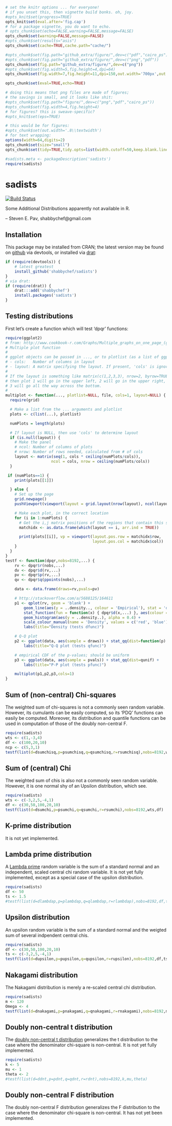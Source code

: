 ```r
# set the knitr options ... for everyone!
# if you unset this, then vignette build bonks. oh, joy.
#opts_knit$set(progress=TRUE)
opts_knit$set(eval.after='fig.cap')
# for a package vignette, you do want to echo.
# opts_chunk$set(echo=FALSE,warning=FALSE,message=FALSE)
opts_chunk$set(warning=FALSE,message=FALSE)
#opts_chunk$set(results="asis")
opts_chunk$set(cache=TRUE,cache.path="cache/")

#opts_chunk$set(fig.path="github_extra/figure/",dev=c("pdf","cairo_ps"))
#opts_chunk$set(fig.path="github_extra/figure/",dev=c("png","pdf"))
opts_chunk$set(fig.path="github_extra/figure/",dev=c("png"))
#opts_chunk$set(fig.width=5,fig.height=4,dpi=64)
opts_chunk$set(fig.width=7,fig.height=11,dpi=150,out.width='700px',out.height='1100px')

opts_chunk$set(eval=TRUE,echo=TRUE)

# doing this means that png files are made of figures;
# the savings is small, and it looks like shit:
#opts_chunk$set(fig.path="figure/",dev=c("png","pdf","cairo_ps"))
#opts_chunk$set(fig.width=4,fig.height=4)
# for figures? this is sweave-specific?
#opts_knit$set(eps=TRUE)

# this would be for figures:
#opts_chunk$set(out.width='.8\\textwidth')
# for text wrapping:
options(width=64,digits=2)
opts_chunk$set(size="small")
opts_chunk$set(tidy=TRUE,tidy.opts=list(width.cutoff=50,keep.blank.line=TRUE))

#sadists.meta <- packageDescription('sadists')
require(sadists)
```

# sadists

[![Build Status](https://travis-ci.org/shabbychef/sadists.png)](https://travis-ci.org/shabbychef/sadists)

Some Additional Distributions apparently not available in R.

-- Steven E. Pav, shabbychef@gmail.com

## Installation

This package may be installed from CRAN; the latest version may be
found on [github](https://www.github.com/shabbychef/sadists "sadists")
via devtools, or installed via [drat](https://github.com/eddelbuettel/drat "drat"):

```r
if (require(devtools)) {
	# latest greatest
	install_github('shabbychef/sadists')
}
# via drat:
if (require(drat)) {
	drat:::add('shabbychef')
	install.packages('sadists')
}
```

## Testing distributions

First let's create a function which will test 'dpqr' functions:

```r
require(ggplot2)
# from: http://www.cookbook-r.com/Graphs/Multiple_graphs_on_one_page_(ggplot2)/
# Multiple plot function
#
# ggplot objects can be passed in ..., or to plotlist (as a list of ggplot objects)
# - cols:   Number of columns in layout
# - layout: A matrix specifying the layout. If present, 'cols' is ignored.
#
# If the layout is something like matrix(c(1,2,3,3), nrow=2, byrow=TRUE),
# then plot 1 will go in the upper left, 2 will go in the upper right, and
# 3 will go all the way across the bottom.
#
multiplot <- function(..., plotlist=NULL, file, cols=1, layout=NULL) {
  require(grid)

  # Make a list from the ... arguments and plotlist
  plots <- c(list(...), plotlist)

  numPlots = length(plots)

  # If layout is NULL, then use 'cols' to determine layout
  if (is.null(layout)) {
    # Make the panel
    # ncol: Number of columns of plots
    # nrow: Number of rows needed, calculated from # of cols
    layout <- matrix(seq(1, cols * ceiling(numPlots/cols)),
                    ncol = cols, nrow = ceiling(numPlots/cols))
  }

 if (numPlots==1) {
    print(plots[[1]])

  } else {
    # Set up the page
    grid.newpage()
    pushViewport(viewport(layout = grid.layout(nrow(layout), ncol(layout))))

    # Make each plot, in the correct location
    for (i in 1:numPlots) {
      # Get the i,j matrix positions of the regions that contain this subplot
      matchidx <- as.data.frame(which(layout == i, arr.ind = TRUE))

      print(plots[[i]], vp = viewport(layout.pos.row = matchidx$row,
                                      layout.pos.col = matchidx$col))
    }
  }
}
testf <- function(dpqr,nobs=8192,...) {
	rv <- dpqr$r(nobs,...)
	dv <- dpqr$d(rv,...)
	pv <- dpqr$p(rv,...)
	qv <- dpqr$q(ppoints(nobs),...)

	data <- data.frame(draws=rv,pvals=pv)

	# http://stackoverflow.com/a/5688125/164611
	p1 <- qplot(rv, geom = 'blank') +   
		geom_line(aes(y = ..density.., colour = 'Empirical'), stat = 'density') +  
		stat_function(fun = function(x) { dpqr$d(x,...) }, aes(colour = 'Theoretical')) +                       
		geom_histogram(aes(y = ..density..), alpha = 0.4) +                        
		scale_colour_manual(name = 'Density', values = c('red', 'blue')) +
		labs(title="Density (tests dfunc)")

	# Q-Q plot
	p2 <- ggplot(data, aes(sample = draws)) + stat_qq(dist=function(p) { dpqr$q(p,...) }) +
		labs(title="Q-Q plot (tests qfunc)")

	# empirical CDF of the p-values; should be uniform
	p3 <- ggplot(data, aes(sample = pvals)) + stat_qq(dist=qunif) + 
		labs(title="P-P plot (tests pfunc)")

	multiplot(p1,p2,p3,cols=1)
}
```

## Sum of (non-central) Chi-squares

The weighted sum of chi-squares is not a commonly seen random variable. However, its cumulants can be
easily computed, so its 'PDQ' functions can easily be computed. Moreover, its distribution and quantile
functions can be used in computation of those of the doubly non-central F.

```r
require(sadists)
wts <- c(1,-3,4)
df <- c(100,20,10)
ncp <- c(5,3,1)
testf(list(d=dsumchisq,p=psumchisq,q=qsumchisq,r=rsumchisq),nobs=8192,wts,df,ncp)
```

## Sum of (central) Chi 

The weighted sum of chis is also not a commonly seen random variable. However, it is one normal shy of
an Upsilon distribution, which see. 

```r
require(sadists)
wts <- c(-3,2,5,-4,1)
df <- c(30,50,100,20,10)
testf(list(d=dsumchi,p=psumchi,q=qsumchi,r=rsumchi),nobs=8192,wts,df)
```

## K-prime distribution

It is not yet implemented.

## Lambda prime distribution

A [Lambda prime](http://arxiv.org/abs/1003.4890v1) random variable is the sum of a standard
normal and an independent, scaled central chi random variable.
It is not yet fully implemented, except as a special case of the upsilon distribution.

```r
require(sadists)
df <- 50
ts <- 1.5
#testf(list(d=dlambdap,p=plambdap,q=qlambdap,r=rlambdap),nobs=8192,df,ts)
```

## Upsilon distribution

An upsilon random variable is the sum of a standard
normal and the weigted sum of several indpendent central chis.

```r
require(sadists)
df <- c(30,50,100,20,10)
ts <- c(-3,2,5,-4,1)
testf(list(d=dupsilon,p=pupsilon,q=qupsilon,r=rupsilon),nobs=8192,df,ts)
```

## Nakagami distribution

The Nakagami distribution is merely a re-scaled central chi distribution.

```r
require(sadists)
m <- 120
Omega <- 4
testf(list(d=dnakagami,p=pnakagami,q=qnakagami,r=rnakagami),nobs=8192,m,Omega)
```

## Doubly non-central t distribution

The [doubly non-central t distribution](https://en.wikipedia.org/wiki/Doubly_noncentral_t-distribution)
generalizes the t distribution to the case where the denominator chi-square is non-central.
It is not yet fully implemented.

```r
require(sadists)
k <- 5
mu <- 1
theta <- 2
#testf(list(d=ddnt,p=pdnt,q=qdnt,r=rdnt),nobs=8192,k,mu,theta)
```

## Doubly non-central F distribution

The doubly non-central F distribution generalizes the F distribution to the case where the denominator
chi-square is non-central. It has not yet been implemented.

